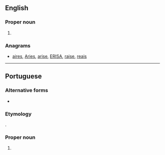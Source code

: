 {{also|æsir|aesir|Æsir}}
==English==

===Proper noun===
{{en-proper noun}}

# {{alternative spelling of|Æsir|lang=en}}

===Anagrams===
* [[aires#English|aires]], [[Aries#English|Aries]], [[arise#English|arise]], [[ERISA#English|ERISA]], [[raise#English|raise]], [[reais#English|reais]]

----

==Portuguese==

===Alternative forms===
* {{l|pt|Æsir}}

===Etymology===
{{bor|pt|non|æsir}}.

===Proper noun===
{{pt-proper noun|m-p}}

# {{lb|pt|Norse mythology}} {{l|en|Æsir}} {{gloss|the principal Norse gods}}